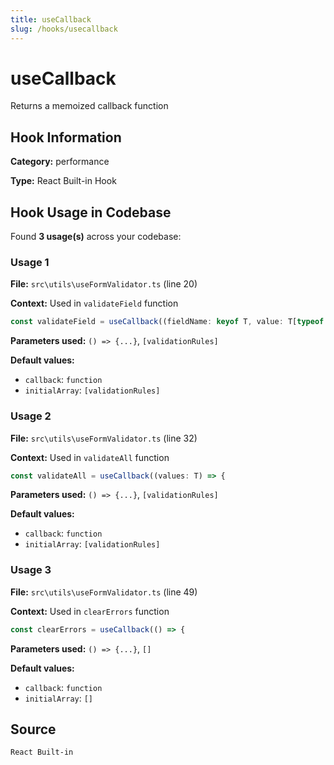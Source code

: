 ```yaml
---
title: useCallback
slug: /hooks/usecallback
---
```


# useCallback

Returns a memoized callback function

## Hook Information

**Category:** performance

**Type:** React Built-in Hook


## Hook Usage in Codebase

Found **3 usage(s)** across your codebase:

### Usage 1

**File:** `src\utils\useFormValidator.ts` (line 20)

**Context:** Used in `validateField` function

```typescript
const validateField = useCallback((fieldName: keyof T, value: T[typeof fieldName]) => {
```

**Parameters used:** `() => {...}`, `[validationRules]`

**Default values:**

- `callback`: `function`
- `initialArray`: `[validationRules]`

### Usage 2

**File:** `src\utils\useFormValidator.ts` (line 32)

**Context:** Used in `validateAll` function

```typescript
const validateAll = useCallback((values: T) => {
```

**Parameters used:** `() => {...}`, `[validationRules]`

**Default values:**

- `callback`: `function`
- `initialArray`: `[validationRules]`

### Usage 3

**File:** `src\utils\useFormValidator.ts` (line 49)

**Context:** Used in `clearErrors` function

```typescript
const clearErrors = useCallback(() => {
```

**Parameters used:** `() => {...}`, `[]`

**Default values:**

- `callback`: `function`
- `initialArray`: `[]`



## Source
`React Built-in`